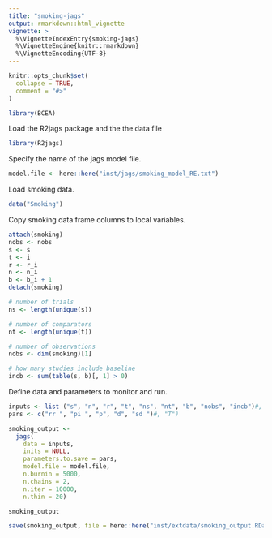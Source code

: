 ```yaml
---
title: "smoking-jags"
output: rmarkdown::html_vignette
vignette: >
  %\VignetteIndexEntry{smoking-jags}
  %\VignetteEngine{knitr::rmarkdown}
  %\VignetteEncoding{UTF-8}
---
```


```r
knitr::opts_chunk$set(
  collapse = TRUE,
  comment = "#>"
)
```

```r
library(BCEA)
```

Load the R2jags package and the the data file
```r
library(R2jags)
```

Specify the name of the jags model file.
```r
model.file <- here::here("inst/jags/smoking_model_RE.txt")
```

Load smoking data.
```r
data("Smoking")
```

Copy smoking data frame columns to local variables.
```r
attach(smoking)
nobs <- nobs
s <- s
t <- i
r <- r_i
n <- n_i
b <- b_i + 1
detach(smoking)
```

```r
# number of trials
ns <- length(unique(s))

# number of comparators
nt <- length(unique(t))

# number of observations
nobs <- dim(smoking)[1]

# how many studies include baseline
incb <- sum(table(s, b)[, 1] > 0)
```

Define data and parameters to monitor and run.
```r
inputs <- list ("s", "n", "r", "t", "ns", "nt", "b", "nobs", "incb")#, "na")
pars <- c("rr ", "pi ", "p", "d", "sd ")#, "T")

smoking_output <-
  jags(
    data = inputs,
    inits = NULL,
    parameters.to.save = pars,
    model.file = model.file,
    n.burnin = 5000,
    n.chains = 2,
    n.iter = 10000,
    n.thin = 20)
```


```r
smoking_output
```

```r
save(smoking_output, file = here::here("inst/extdata/smoking_output.RData"))
```
